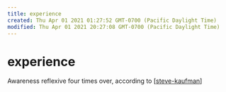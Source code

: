 ```yaml
---
title: experience
created: Thu Apr 01 2021 01:27:52 GMT-0700 (Pacific Daylight Time)
modified: Thu Apr 01 2021 20:27:08 GMT-0700 (Pacific Daylight Time)
---
```


# experience

Awareness reflexive four times over, according to [[steve-kaufman]]

[//begin]: # "Autogenerated link references for markdown compatibility"
[steve-kaufman]: steve-kaufman "Steve Kaufman"
[//end]: # "Autogenerated link references"

